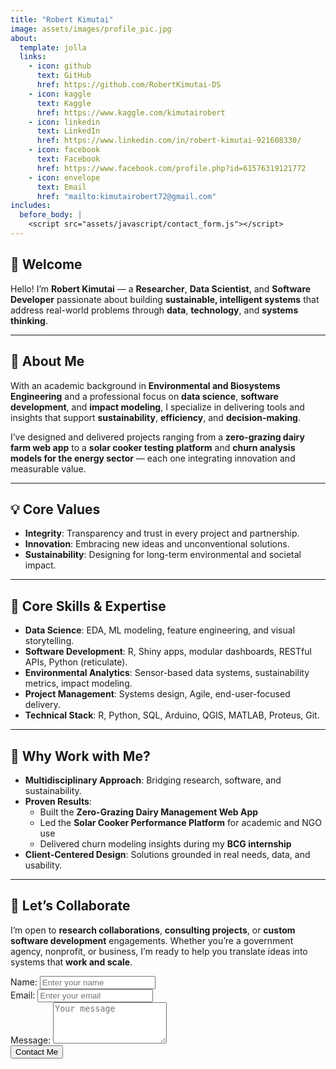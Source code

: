 ```yaml
---
title: "Robert Kimutai"
image: assets/images/profile_pic.jpg
about:
  template: jolla
  links:
    - icon: github
      text: GitHub
      href: https://github.com/RobertKimutai-DS
    - icon: kaggle
      text: Kaggle
      href: https://www.kaggle.com/kimutairobert
    - icon: linkedin
      text: LinkedIn
      href: https://www.linkedin.com/in/robert-kimutai-921608330/
    - icon: facebook
      text: Facebook
      href: https://www.facebook.com/profile.php?id=61576319121772
    - icon: envelope
      text: Email
      href: "mailto:kimutairobert72@gmail.com"
includes:
  before_body: |
    <script src="assets/javascript/contact_form.js"></script>
---
```


::: about-container
# 👋 Welcome

Hello! I’m **Robert Kimutai** — a **Researcher**, **Data Scientist**, and **Software Developer** passionate about building **sustainable, intelligent systems** that address real-world problems through **data**, **technology**, and **systems thinking**.

------------------------------------------------------------------------

## 🧬 About Me

With an academic background in **Environmental and Biosystems Engineering** and a professional focus on **data science**, **software development**, and **impact modeling**, I specialize in delivering tools and insights that support **sustainability**, **efficiency**, and **decision-making**.

I’ve designed and delivered projects ranging from a **zero-grazing dairy farm web app** to a **solar cooker testing platform** and **churn analysis models for the energy sector** — each one integrating innovation and measurable value.

------------------------------------------------------------------------

## 💡 Core Values

<ul class="values-list">

<li><strong>Integrity</strong>: Transparency and trust in every project and partnership.</li>

<li><strong>Innovation</strong>: Embracing new ideas and unconventional solutions.</li>

<li><strong>Sustainability</strong>: Designing for long-term environmental and societal impact.</li>

</ul>

------------------------------------------------------------------------

## 🧠 Core Skills & Expertise

<ul class="skills-list">

<li><strong>Data Science</strong>: EDA, ML modeling, feature engineering, and visual storytelling.</li>

<li><strong>Software Development</strong>: R, Shiny apps, modular dashboards, RESTful APIs, Python (reticulate).</li>

<li><strong>Environmental Analytics</strong>: Sensor-based data systems, sustainability metrics, impact modeling.</li>

<li><strong>Project Management</strong>: Systems design, Agile, end-user-focused delivery.</li>

<li><strong>Technical Stack</strong>: R, Python, SQL, Arduino, QGIS, MATLAB, Proteus, Git.</li>

</ul>

------------------------------------------------------------------------

## 🎯 Why Work with Me?

-   **Multidisciplinary Approach**: Bridging research, software, and sustainability.
-   **Proven Results**:
    -   Built the **Zero-Grazing Dairy Management Web App**
    -   Led the **Solar Cooker Performance Platform** for academic and NGO use
    -   Delivered churn modeling insights during my **BCG internship**
-   **Client-Centered Design**: Solutions grounded in real needs, data, and usability.

------------------------------------------------------------------------

## 🤝 Let’s Collaborate

I’m open to **research collaborations**, **consulting projects**, or **custom software development** engagements. Whether you’re a government agency, nonprofit, or business, I’m ready to help you translate ideas into systems that **work and scale**.

```{=html}
<form id="contactForm" onsubmit="return validateForm()">
  <div class="form-group">
    <label for="name"><i class="fas fa-user"></i> Name:</label>
    <input type="text" id="name" name="name" placeholder="Enter your name" required class="form-control">
  </div>
  <div class="form-group">
    <label for="email"><i class="fas fa-envelope"></i> Email:</label>
    <input type="email" id="email" name="email" placeholder="Enter your email" required class="form-control">
  </div>
  <div class="form-group">
    <label for="message"><i class="fas fa-comment"></i> Message:</label>
    <textarea id="message" name="message" rows="4" placeholder="Your message" required class="form-control"></textarea>
  </div>
  <div>
    <input type="submit" value="Contact Me" class="btn btn-primary">
  </div>
</form>
```
:::
